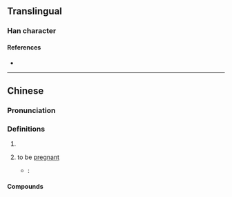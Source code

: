 {{character info/new}}
==Translingual==

===Han character===
{{Han char|rn=39|rad=子|as=05|sn=8|four=17412|canj=NDPRU|ids=⿰子包}}

====References====
* {{Han ref|kx=0279.020|dkj=06964|dj=0547.040|hdz=21014.020|uh=5B62|ud=23394|bh=CC55|bd=52309}}

----

==Chinese==
{{zh-forms}}

===Pronunciation===
{{zh-pron
|m=bāo
|c=baau1
|cat=
}}

===Definitions===
{{zh-hanzi}}

# {{zh-only|孢子|[[spore]]|short=y}}
# {{zh-hg}} to be [[pregnant]]
#* ''{{w|Zihui}}'': {{lang|zh|孢，[[孕]]也。}}

====Compounds====
{{zh-der|孢囊柄|孢子囊|孢子|孢子葉|孢子體|孢子器|孢子囊群|孢膜|孢子蟲|孢子世代|子囊孢子|單孢子|孢子植物|節孢子|胞囊孢子|芽孢}}